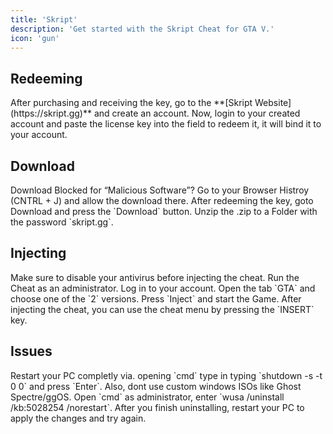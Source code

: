 ```yaml
---
title: 'Skript'
description: 'Get started with the Skript Cheat for GTA V.'
icon: 'gun'
---
```


## Redeeming


<Steps>
  <Step title="First Step">
    After purchasing and receiving the key, go to the **[Skript Website](https://skript.gg)** and create an account.
  </Step>
  <Step title="Second Step">
    Now, login to your created account and paste the license key into the field to redeem it, it will bind it to your account.
  </Step>
</Steps>


## Download

<Note>
  Download Blocked for “Malicious Software”? Go to your Browser Histroy (CNTRL + J) and allow the download there.
</Note>

<Steps>
  <Step title="First Step">
    After redeeming the key, goto Download and press the `Download` button.
  </Step>
  <Step title="Second Step">
    Unzip the .zip to a Folder with the password `skript.gg`.
  </Step>
</Steps>


## Injecting

<Info>
  Make sure to disable your antivirus before injecting the cheat.
</Info>

<Steps>
  <Step title="First Step">
    Run the Cheat as an administrator.
  </Step>
  <Step title="Second Step">
    Log in to your account.
  </Step>
  <Step title="Third Step">
    Open the tab `GTA` and choose one of the `2` versions.
  </Step>
  <Step title="Fourth Step">
    Press `Inject` and start the Game.
  </Step>
</Steps>

<Tip>
  After injecting the cheat, you can use the cheat menu by pressing the `INSERT` key.
</Tip>


## Issues

<AccordionGroup>
  <Accordion title="Loader stuck on 0%">
  Restart your PC completly via. opening `cmd` type in  typing `shutdown -s -t 0 0` and press `Enter`. Also, dont use custom windows ISOs like Ghost Spectre/ggOS.
  </Accordion>
  <Accordion title="Error Code: 0xC0000603">
  Open `cmd` as administrator, enter `wusa /uninstall /kb:5028254 /norestart`. After you finish uninstalling, restart your PC to apply the changes and try again.
  </Accordion>
</AccordionGroup>

